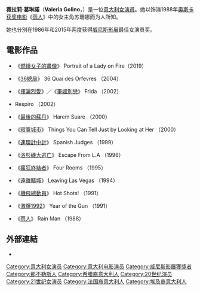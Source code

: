 {{noteTA
|G1=Movie
}}
{{short description|Italian model, actress and film director}}
{{Use dmy dates|date=July 2013}}
{{Infobox person
| image           = Valeria Golino Cannes 2015.jpg
| imagesize       = 
| 類型     = 女演員
| caption         = 葛琳諾於2015年，坎城影展
| birth_date       = {{Birth date and age|1965|10|22|df=y}}
| birth_place      = {{ITA}}[[那不勒斯|那不勒斯]]
| yearsactive     = 1983年–
| occupation     = 演員
| domesticpartner = 
}}

'''薇拉莉·葛琳諾'''（'''Valeria Golino'''，{{bd|1966年|10月22日}}）是一位[[意大利|意大利]][[演員|女演員]]。她以饰演1988年[[奥斯卡金像奖|奥斯卡获奖电影]]《[[雨人|雨人]]》中的女主角苏珊娜而为人所知。

她也分別在1986年和2015年两度获得[[威尼斯影展|威尼斯影展]]最佳女演员奖。

== 電影作品 ==

* 《[[燃燒女子的畫像|燃燒女子的畫像]]》 Portrait of a Lady on Fire（2019）

* 《[[36總局|36總局]]》 36 Quai des Orfevres （2004） 

* 《[[揮灑烈愛|揮灑烈愛]]》／《[[筆姬別戀|筆姬別戀]]》 Frida （2002） 

* Respiro （2002） 

* 《[[最後的蘇丹|最後的蘇丹]]》 Harem Suare （2000） 

* 《[[寂寞城市|寂寞城市]]》 Things You Can Tell Just by Looking at Her （2000） 

* 《[[連環計中計|連環計中計]]》 Spanish Judges （1999） 

* 《[[洛杉磯大逃亡|洛杉磯大逃亡]]》 Escape From L.A （1996） 

* 《[[瘋狂終結者|瘋狂終結者]]》 Four Rooms （1995） 

* 《[[遠離賭城|遠離賭城]]》 Leaving Las Vegas （1994） 

* 《[[機飛總動員|機飛總動員]]》 Hot Shots! （1991） 

* 《[[激爆1992|激爆1992]]》 Year of the Gun （1991） 

* 《[[雨人|雨人]]》 Rain Man （1988）

==外部連結==
{{commons category|Valeria Golino}}
* {{imdb name|0000420|薇拉莉·葛琳諾}} 
{{大衛獎最佳女主角}}
{{威尼斯影展最佳女演員獎}}
{{Authority control}}
{{DEFAULTSORT:Golino, Valeria}}
[[Category:意大利女演员|Category:意大利女演员]]
[[Category:意大利电影演员|Category:意大利电影演员]]
[[Category:威尼斯影展獲獎者|Category:威尼斯影展獲獎者]]
[[Category:那不勒斯人|Category:那不勒斯人]]
[[Category:希腊裔意大利人|Category:希腊裔意大利人]]
[[Category:20世纪演员|Category:20世纪演员]]
[[Category:21世纪女演员|Category:21世纪女演员]]
[[Category:法国裔意大利人|Category:法国裔意大利人]]
[[Category:埃及裔意大利人|Category:埃及裔意大利人]]